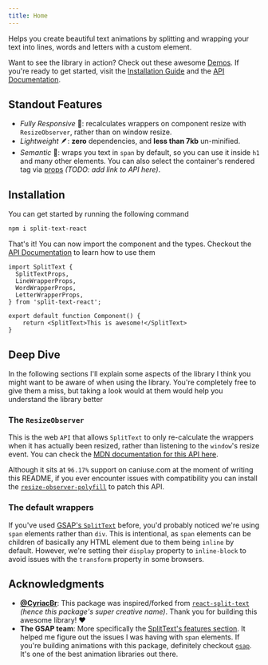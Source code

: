```yaml
---
title: Home
---
```


Helps you create beautiful text animations by splitting and wrapping your text into lines, words and letters with a custom element.

Want to see the library in action? Check out these awesome [Demos](#TODO). If you're ready to get started, visit the [Installation Guide](#installation) and the [API Documentation](https://julio-salas03.github.io/split-text-react/api/).

## Standout Features

- _Fully Responsive_ 📐: recalculates wrappers on component resize with `ResizeObserver`, rather than on window resize.
- _Lightweight_ 🪶: **zero** dependencies, and **less than 7kb** un-minified.
- _Semantic_ 📝: wraps you text in `span` by default, so you can use it inside `h1` and many other elements. You can also select the container's rendered tag via [props](#TODO) _(TODO: add link to API here)_.

## Installation

You can get started by running the following command

```bash
npm i split-text-react
```

That's it! You can now import the component and the types. Checkout the [API Documentation](https://julio-salas03.github.io/split-text-react/api/) to learn how to use them

```tsx
import SplitText {
  SplitTextProps,
  LineWrapperProps,
  WordWrapperProps,
  LetterWrapperProps,
} from 'split-text-react';

export default function Component() {
    return <SplitText>This is awesome!</SplitText>
}
```

## Deep Dive

In the following sections I'll explain some aspects of the library I think you might want to be aware of when using the library. You're completely free to give them a miss, but taking a look would at them would help you understand the library better

### The `ResizeObserver`

This is the web `API` that allows `SplitText` to only re-calculate the wrappers when it has actually been resized, rather than listening to the `window`'s resize event. You can check the [MDN documentation for this API here](https://developer.mozilla.org/en-US/docs/Web/API/ResizeObserver).

Although it sits at `96.17%` support on caniuse.com at the moment of writing this README, if you ever encounter issues with compatibility you can install the [`resize-observer-polyfill`](https://www.npmjs.com/package/resize-observer-polyfill) to patch this API.

### The default wrappers

If you've used [GSAP's `SplitText`](https://gsap.com/docs/v3/Plugins/SplitText/) before, you'd probably noticed we're using `span` elements rather than `div`. This is intentional, as `span` elements can be children of basically any HTML element due to them being `inline` by default. However, we're setting their `display` property to `inline-block` to avoid issues with the `transform` property in some browsers.

## Acknowledgments

- **[@CyriacBr](https://github.com/CyriacBr)**: This package was inspired/forked from [`react-split-text`](https://github.com/CyriacBr/react-split-text) _(hence this package's super creative name)_. Thank you for building this awesome library! ❤️
- **The GSAP team**: More specifically the [SplitText's features section](https://gsap.com/docs/v3/Plugins/SplitText/#features). It helped me figure out the issues I was having with `span` elements. If you're building animations with this package, definitely checkout [`gsap`](https://gsap.com/docs/v3/GSAP/). It's one of the best animation libraries out there.
